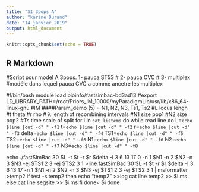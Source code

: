 ```yaml
---
title: "SI_3pops_A"
author: "karine Durand"
date: "14 janvier 2019"
output: html_document
---
```


```r
knitr::opts_chunk$set(echo = TRUE)
```

## R Markdown

#Script pour model A 3pops.  1- pauca ST53
#                            2- pauca CVC
#                            3- multiplex
#modéle dans lequel pauca CVC a comme ancetre les multiplex           

#!/bin/bash
module load bioinfo/fastsimbac-bd3ad13
#export LD_LIBRARY_PATH=/root/Priors_IM_10000/myParadigmLib/usr/lib/x86_64-linux-gnu
#IM
####Param_demo (5) =   N1, N2, N3, Ts1, Ts2
#L locus lengh
#t theta
#r rho
# λ length of recombining intervals
#N1 size pop1
#N2 size pop2
#Ts time scale of split
for i in `cat listems`
do while read line 
do L=`echo $line |cut -d" " -f1`
t=`echo $line |cut -d" " -f2`
r=`echo $line |cut -d" " -f3`
delta=`echo $line |cut -d" " -f4`
TS1=`echo $line |cut -d" " -f5`
TS2=`echo $line |cut -d" " -f6`
N1=`echo $line |cut -d" " -f6`
N2=`echo $line |cut -d" " -f7`
N3=`echo $line |cut -d" " -f8`


echo ./fastSimBac 30 $L  -t $t -r $r $delta  -I 3 6 13 17 0 -n 1 $N1 -n 2 $N2 -n 3 $N3 -ej $TS1 2 3 -ej $TS2 3 1  >line
   fastSimBac 30 $L  -t $t -r $r $delta  -I 3 6 13 17  -n 1 $N1 -n 2 $N2 -n 3 $N3  -ej $TS1 2 3 -ej $TS2 3 1 | msformatter >temp2 
if test -s temp2
then 
echo "temp2" >>log
cat  line temp2  >> $i.ms
else
cat line segsite >>  $i.ms
fi
done< $i
done


